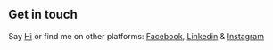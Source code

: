 ## Get in touch

Say [Hi](manoranjana@ieee.org) or find me on other platforms: <a href="https://fb.com/mrfbonline" target="_blank">Facebook</a>, <a href="https://www.linkedin.com/in/mrlinkedin94/" target="_blank">Linkedin</a> & <a href="https://www.instagram.com/mr_instaonline/" target="_blank">Instagram</a>
